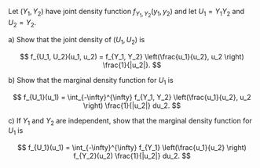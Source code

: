 Let $(Y_1, Y_2)$ have joint density function $f_{Y_1, Y_2}(y_1, y_2)$ and let $U_1 = Y_1 Y_2$ and $U_2 = Y_2$.

a) Show that the joint density of $(U_1, U_2)$ is

$$
f_{U_1, U_2}(u_1, u_2) = f_{Y_1, Y_2} \left(\frac{u_1}{u_2}, u_2 \right) \frac{1}{|u_2|}.
$$

b) Show that the marginal density function for $U_1$ is

$$
f_{U_1}(u_1) = \int_{-\infty}^{\infty} f_{Y_1, Y_2} \left(\frac{u_1}{u_2}, u_2 \right) \frac{1}{|u_2|} du_2.
$$

c) If $Y_1$ and $Y_2$ are independent, show that the marginal density function for $U_1$ is

$$
f_{U_1}(u_1) = \int_{-\infty}^{\infty} f_{Y_1} \left(\frac{u_1}{u_2} \right) f_{Y_2}(u_2) \frac{1}{|u_2|} du_2.
$$
